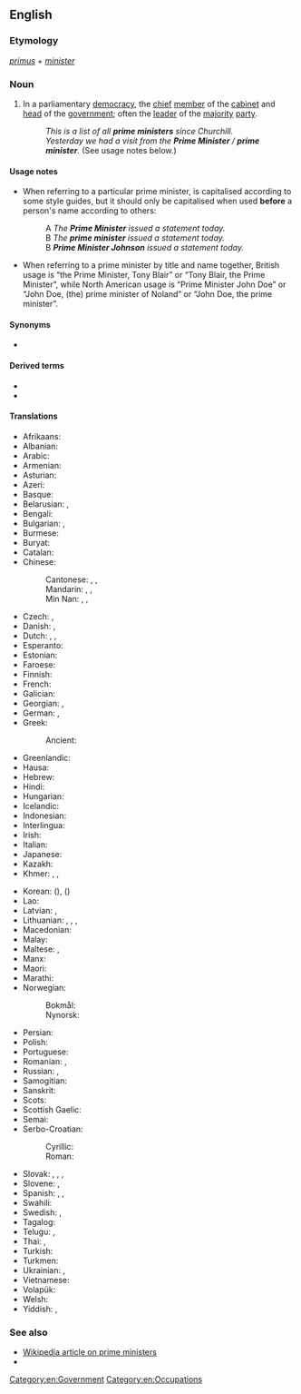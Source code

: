 {{also|prime-minister|Prime Minister}}
==English==
{{Wikipedia}}

===Etymology===
{{etyl|la|en}} ''[[primus]]'' + ''[[minister]]''

===Noun===
{{en-noun}}

# In a parliamentary [[democracy]], the [[chief]] [[member]] of the [[cabinet]] and [[head]] of the [[government]]; often the [[leader]] of the [[majority]] [[party]].
#: ''This is a list of all '''prime ministers''' since Churchill.''
#: ''Yesterday we had a visit from the '''Prime Minister''' / '''prime minister'''.'' (See usage notes below.)

====Usage notes====
* When referring to a particular prime minister, {{m|en||prime minister}} is capitalised according to some style guides, but it should only be capitalised when used '''before''' a person's name according to others:
*: A ''The '''Prime Minister''' issued a statement today.''
*: B ''The '''prime minister''' issued a statement today.''
*: B '''''Prime Minister Johnson''' issued a statement today.''
* When referring to a prime minister by title and name together, British usage is “the Prime Minister, Tony Blair” or “Tony Blair, the Prime Minister”, while North American usage is “Prime Minister John Doe” or “John Doe, (the) prime minister of Noland” or “John Doe, the prime minister”.

====Synonyms====
* {{l|en|premier}}

====Derived terms====
* {{l|en|prime ministerial}}
* {{l|en|prime ministership}}

====Translations====
{{trans-top|chief member of the cabinet and head of the government}}
* Afrikaans: {{t|af|eerste minister}}
* Albanian: {{t+|sq|kryeministri}}
* Arabic: {{t+|ar|رَئِيس اَلْوُزَرَاء|m}}
* Armenian: {{t+|hy|վարչապետ}}
* Asturian: {{t|ast|primer ministru|m}}
* Azeri: {{t|az|baş nazir}}
* Basque: {{t|eu|lehen ministro}}
* Belarusian: {{t|be|прэм'е́р-міні́стр|m|sc=Cyrl}}, {{t|be|прэм'е́р|m|sc=Cyrl}}
* Bengali: {{t|bn|প্রধানমন্ত্রী|sc=Beng}}
* Bulgarian: {{t|bg|мини́стър-председа́тел|m|sc=Cyrl}}, {{t|bg|премие́р|m|sc=Cyrl}}
* Burmese: {{t+|my|ဝန်ကြီးချုပ်}}
* Buryat: {{t|bua|юрэнхы һайд}}
* Catalan: {{t|ca|primer ministre|m}}
* Chinese:
*: Cantonese: {{t|yue|首相|tr=sau2 soeng3}} {{qualifier|of the UK, Japan, etc.}}, {{t|cmn|總理}}, {{t|cmn|总理|tr=zung2 lei5}} {{qualifier|of Australia, New Zealand, Canada, etc.}}
*: Mandarin: {{t+|cmn|首相|tr=shǒuxiàng}} {{qualifier|of the UK, Japan, etc.}}, {{t+|cmn|總理}}, {{t+|cmn|总理|tr=zǒnglǐ}} {{qualifier|of Australia, New Zealand, Canada, etc.}}
*: Min Nan: {{t+|nan|首相|tr=siú-siòng}} {{qualifier|of the UK, Japan, etc.}}, {{t+|nan|總理}}, {{t|nan|总理|tr=chóng-lí}} {{qualifier|of Australia, New Zealand, Canada, etc.}}
* Czech: {{t+|cs|premiér|m}}, {{t|cs|ministerský předseda|m}}
* Danish: {{t+|da|statsminister|c}}, {{t|da|premierminister|c}}
* Dutch: {{t+|nl|eerste minister|m}}, {{t+|nl|premier|m}}, {{t+|nl|minister-president|m}}
* Esperanto: {{t|eo|ĉefministro}}
* Estonian: {{t+|et|peaminister}}
* Faroese: {{t|fo|forsætisráðharri|m}}
* Finnish: {{t+|fi|pääministeri}}
* French: {{t+|fr|premier ministre|m}}
* Galician: {{t|gl|primeiro ministro|m}}
* Georgian: {{t|ka|პრემიერ-მინისტრი}}, {{t|ka|პრემიერი}}
* German: {{t+|de|Premierminister|m}}, {{t+|de|Premierministerin|f}}
* Greek: {{t+|el|πρωθυπουργός|m}}
*: Ancient: {{t|grc|τριστάτης|m}}
* Greenlandic: {{t|kl|ministeriuneq}}
* Hausa: {{t+|ha|firaminista}}
* Hebrew: {{t+|he|ראש ממשלה|m|alt=רֹאשׁ־מֶמְשָׁלָה|tr=rosh-memshalá}}
* Hindi: {{t+|hi|प्रधान मंत्री|m}}
* Hungarian: {{t+|hu|miniszterelnök}}
* Icelandic: {{t|is|forsætisráðherra|m}}
* Indonesian: {{t+|id|perdana menteri}}
* Interlingua: {{t|ia|prime ministro}}
* Irish: {{t|ga|príomh-aire|m}}
* Italian: {{t|it|primo ministro|m}}
* Japanese: {{t+|ja|首相|tr=しゅしょう, shushō}}
* Kazakh: {{t|kk|премьер-министр|sc=Cyrl}}
* Khmer: {{t|km|នាយករដ្ឋមន្ត្រី|sc=Khmr|tr=nieyʊək roat mʊəntrəy}}, {{t|km|រដ្ឋមន្ត្រីប្រមុខ|sc=Khmr|tr=roat mʊəntrəy prɑmuk}}, {{t|km|មន្ត្រីប្រមុខ|sc=Khmr|tr=mʊəntrəy prɑmuk}}
{{trans-mid}}
* Korean: {{t+|ko|총리|sc=Hang}} ({{t|ko|總理|sc=Hani}}), {{t+|ko|수상|sc=Hang}} ({{t+|ko|首相|sc=Hani}})
* Lao: {{t|lo|ນາຍົກລັດຖະມົນຕີ}}
* Latvian: {{t|lv|premjerministrs|m}}, {{t|lv|premjerministre|f}}
* Lithuanian: {{t|lt|premjeras|m}}, {{t|lt|premjerė|f}}, {{t|lt|ministras pirmininkas|m}}, {{t|lt|ministrė pirmininkė|f}}
* Macedonian: {{t|mk|премие́р|m}}
* Malay: {{t|ms|Perdana Menteri}}
* Maltese: {{t|mt|Prim}}, {{t|mt|Prim Ministru}}
* Manx: {{t|gv|ard-vinishter|m}}
* Maori: {{t|mi|pirimia}}
* Marathi: {{t|mr|प्रधान मंत्री|m|sc=Deva}}
* Norwegian:
*: Bokmål: {{t+|no|statsminister|m}}
*: Nynorsk: {{t|nn|statsminister|m}}
* Persian: {{t+|fa|نخست وزیر|tr=noxost vazir}}
* Polish: {{t+|pl|premier|m}}
* Portuguese: {{t|pt|primeiro ministro|m}}
* Romanian: {{t+|ro|prim-ministru|m}}, {{t+|ro|premier|m}}
* Russian: {{t+|ru|премье́р-мини́стр|m}}, {{t+|ru|премье́р|m}}
* Samogitian: {{t|sgs|mėnėstros pėrmėninks|m}}
* Sanskrit: {{t|sa|प्रधान मंत्री|m}}
* Scots: {{t|sco|prime meinster}}
* Scottish Gaelic: {{t|gd|prìomhair|m}}
* Semai: {{t|sea|perdane menteri}}
* Serbo-Croatian:
*: Cyrillic: {{t|sh|премијер|m}}
*: Roman: {{t+|sh|premijer|m}}
* Slovak: {{t|sk|predseda vlády|m}}, {{t|sk|predsedkyňa vlády|f}}, {{t|sk|premiér|m}}, {{t|sk|premiérka|f}}
* Slovene: {{t|sl|premier|m}}, {{t|sl|premierka|f}}
* Spanish: {{t|es|primer ministro|m}}, {{t|es|presidente de Gobierno|m}}, {{t|es|primera ministra|f}}
* Swahili: {{t|sw|waziri mkuu}}
* Swedish: {{t+|sv|premiärminister|c}}, {{t+|sv|statsminister|c}}
* Tagalog: {{t|tl|punong ministro}}
* Telugu: {{t|te|ప్రధాని}}, {{t|te|ప్రధాన మంత్రి}}
* Thai: {{t+|th|นายกรัฐมนตรี}}, {{t|th|อัครมหาเสนาบดี|sc=Thai}}
* Turkish: {{t+|tr|başbakan}}
* Turkmen: {{t|tk|premýer ministr}}
* Ukrainian: {{t+|uk|прем'є́р-міні́стр|m|sc=Cyrl}}, {{t+|uk|прем'є́р|m|sc=Cyrl}}
* Vietnamese: {{t+|vi|thủ tướng}}
* Volapük: {{t-needed|vo}}
* Welsh: {{t|cy|prif weinidog|m}}
* Yiddish: {{t|yi|פּרעמיער|m}}, {{t|yi|פּרעמיערשע|f}}
{{trans-bottom}}

===See also===
* [[w:prime minister|Wikipedia article on prime ministers]]
* {{l|en|head of government}}

[[Category:en:Government]]
[[Category:en:Occupations]]